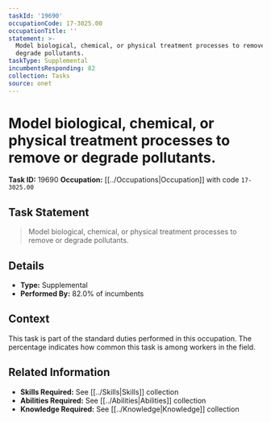 ```yaml
---
taskId: '19690'
occupationCode: 17-3025.00
occupationTitle: ''
statement: >-
  Model biological, chemical, or physical treatment processes to remove or
  degrade pollutants.
taskType: Supplemental
incumbentsResponding: 82
collection: Tasks
source: onet
---
```

# Model biological, chemical, or physical treatment processes to remove or degrade pollutants.

**Task ID:** 19690
**Occupation:** [[../Occupations|Occupation]] with code `17-3025.00`

## Task Statement

> Model biological, chemical, or physical treatment processes to remove or degrade pollutants.

## Details

- **Type:** Supplemental
- **Performed By:** 82.0% of incumbents

## Context

This task is part of the standard duties performed in this occupation. The percentage indicates how common this task is among workers in the field.

## Related Information

- **Skills Required:** See [[../Skills|Skills]] collection
- **Abilities Required:** See [[../Abilities|Abilities]] collection
- **Knowledge Required:** See [[../Knowledge|Knowledge]] collection
